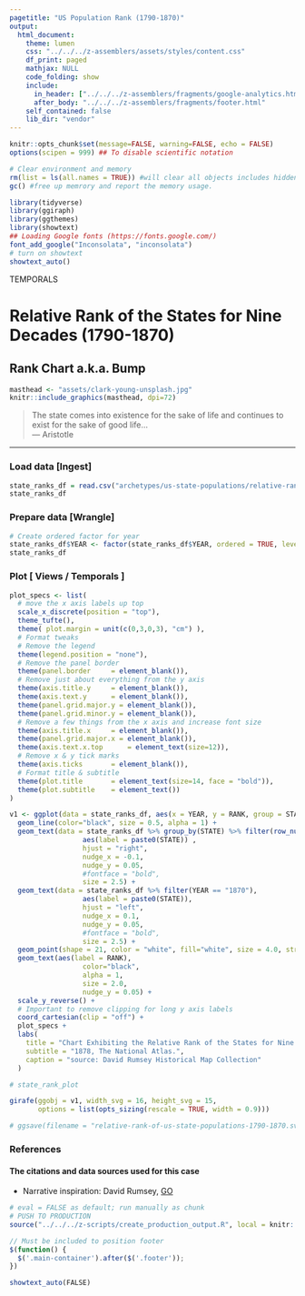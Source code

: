 ```yaml
---
pagetitle: "US Population Rank (1790-1870)"
output:
  html_document:
    theme: lumen
    css: "../../../z-assemblers/assets/styles/content.css"
    df_print: paged
    mathjax: NULL
    code_folding: show
    include:
      in_header: ["../../../z-assemblers/fragments/google-analytics.html", "../../../z-assemblers/fragments/header.html"]
      after_body: "../../../z-assemblers/fragments/footer.html"
    self_contained: false
    lib_dir: "vendor"
---
```


```r

knitr::opts_chunk$set(message=FALSE, warning=FALSE, echo = FALSE)
options(scipen = 999) ## To disable scientific notation

# Clear environment and memory
rm(list = ls(all.names = TRUE)) #will clear all objects includes hidden objects.
gc() #free up memrory and report the memory usage.

library(tidyverse)
library(ggiraph)
library(ggthemes)
library(showtext)
## Loading Google fonts (https://fonts.google.com/)
font_add_google("Inconsolata", "inconsolata")
# turn on showtext
showtext_auto()

```

<div class="activity">
TEMPORALS
</div>

# Relative Rank of the States for Nine Decades (1790-1870)
## Rank Chart a.k.a. Bump

```r

masthead <- "assets/clark-young-unsplash.jpg"
knitr::include_graphics(masthead, dpi=72)

```


> The state comes into existence for the sake of life and continues to exist for the sake of good life...\
--- Aristotle\

***

### Load data [Ingest]

```r

state_ranks_df = read.csv("archetypes/us-state-populations/relative-rank-of-us-state-populations-1790-1870.csv", header = TRUE, stringsAsFactors = TRUE)
state_ranks_df

```


### Prepare data [Wrangle]


```r

# Create ordered factor for year
state_ranks_df$YEAR <- factor(state_ranks_df$YEAR, ordered = TRUE, levels = c("1790", "1800", "1810", "1820", "1830", "1840", "1850", "1860", "1870"))
state_ranks_df

```


### Plot [ Views / Temporals ]


```r

plot_specs <- list(  
  # move the x axis labels up top
  scale_x_discrete(position = "top"),
  theme_tufte(),
  theme( plot.margin = unit(c(0,3,0,3), "cm") ),
  # Format tweaks
  # Remove the legend
  theme(legend.position = "none"),
  # Remove the panel border
  theme(panel.border     = element_blank()),
  # Remove just about everything from the y axis
  theme(axis.title.y     = element_blank()),
  theme(axis.text.y      = element_blank()),
  theme(panel.grid.major.y = element_blank()),
  theme(panel.grid.minor.y = element_blank()),
  # Remove a few things from the x axis and increase font size
  theme(axis.title.x     = element_blank()),
  theme(panel.grid.major.x = element_blank()),
  theme(axis.text.x.top      = element_text(size=12)),
  # Remove x & y tick marks
  theme(axis.ticks       = element_blank()),
  # Format title & subtitle
  theme(plot.title       = element_text(size=14, face = "bold")),
  theme(plot.subtitle    = element_text())
)

v1 <- ggplot(data = state_ranks_df, aes(x = YEAR, y = RANK, group = STATE)) +
  geom_line(color="black", size = 0.5, alpha = 1) +
  geom_text(data = state_ranks_df %>% group_by(STATE) %>% filter(row_number()==1), 
                  aes(label = paste0(STATE)) , 
                  hjust = "right",
                  nudge_x = -0.1,
                  nudge_y = 0.05, 
                  #fontface = "bold", 
                  size = 2.5) +
  geom_text(data = state_ranks_df %>% filter(YEAR == "1870"), 
                  aes(label = paste0(STATE)), 
                  hjust = "left",
                  nudge_x = 0.1,
                  nudge_y = 0.05, 
                  #fontface = "bold", 
                  size = 2.5) +
  geom_point(shape = 21, color = "white", fill="white", size = 4.0, stroke = 1, alpha = 1) +
  geom_text(aes(label = RANK), 
                  color="black", 
                  alpha = 1,
                  size = 2.0,
                  nudge_y = 0.05) +
  scale_y_reverse() +
  # Important to remove clipping for long y axis labels
  coord_cartesian(clip = "off") +
  plot_specs +
  labs(
    title = "Chart Exhibiting the Relative Rank of the States for Nine Decades (1790-1870)",
    subtitle = "1878, The National Atlas.",
    caption = "source: David Rumsey Historical Map Collection"
  )

# state_rank_plot

girafe(ggobj = v1, width_svg = 16, height_svg = 15,
       options = list(opts_sizing(rescale = TRUE, width = 0.9)))

```



```r

# ggsave(filename = "relative-rank-of-us-state-populations-1790-1870.svg", plot = state_rank_plot, width=13.33, height=7.5)

```

### References
#### The citations and data sources used for this case


* Narrative inspiration: David Rumsey, [GO](https://www.davidrumsey.com/luna/servlet/detail/RUMSEY~8~1~207741~3003452:Chart-Exhibiting-the-Relative-Rank-){target="_blank"}

```r

# eval = FALSE as default; run manually as chunk
# PUSH TO PRODUCTION
source("../../../z-scripts/create_production_output.R", local = knitr::knit_global())

```

```js

// Must be included to position footer
$(function() {
  $('.main-container').after($('.footer'));
})

showtext_auto(FALSE) 

```


